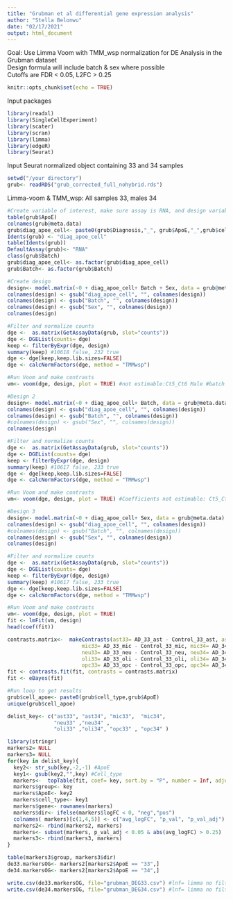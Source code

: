 ```yaml
---
title: "Grubman et al differential gene expression analysis"
author: "Stella Belonwu"
date: "02/17/2021"
output: html_document
---
```

Goal: Use Limma Voom with TMM_wsp normalization for DE Analysis in the Grubman dataset\
Design formula will include batch & sex where possible\
Cutoffs are FDR < 0.05, L2FC > 0.25\
```r
knitr::opts_chunk$set(echo = TRUE)
```

Input packages\
```r
library(readxl)
library(SingleCellExperiment)
library(scater)
library(scran)
library(limma)
library(edgeR)
library(Seurat)
```

Input Seurat normalized object containing 33 and 34 samples\
```r
setwd("/your directory")
grub<- readRDS("grub_corrected_full_nohybrid.rds")
```

Limma-voom & TMM_wsp: All samples 33, males 34\
```r
#Create variable of interest, make sure assay is RNA, and design variables are factors
table(grub$ApoE)  
colnames(grub@meta.data)
grub$diag_apoe_cell<- paste0(grub$Diagnosis,"_", grub$ApoE,"_",grub$cell_type)
Idents(grub) <- "diag_apoe_cell"
table(Idents(grub))
DefaultAssay(grub)<- "RNA"
class(grub$Batch)
grub$diag_apoe_cell<- as.factor(grub$diag_apoe_cell)
grub$Batch<- as.factor(grub$Batch)

#Create design
design<- model.matrix(~0 + diag_apoe_cell+ Batch + Sex, data = grub@meta.data)   
colnames(design) <- gsub("diag_apoe_cell", "", colnames(design))
colnames(design) <- gsub("Batch", "", colnames(design))
colnames(design) <- gsub("Sex", "", colnames(design))
colnames(design)

#Filter and normalize counts
dge <-  as.matrix(GetAssayData(grub, slot="counts")) 
dge <- DGEList(counts= dge)
keep <- filterByExpr(dge, design)
summary(keep) #10618 false, 232 true
dge <- dge[keep,keep.lib.sizes=FALSE]  
dge <- calcNormFactors(dge, method = "TMMwsp")

#Run Voom and make contrasts
vm<- voom(dge, design, plot = TRUE) #not estimable:Ct5_Ct6 Male #batch and sex are collinear, so try batch or sex only

#Design 2
design<- model.matrix(~0 + diag_apoe_cell+ Batch, data = grub@meta.data)  #only batch
colnames(design) <- gsub("diag_apoe_cell", "", colnames(design))
colnames(design) <- gsub("Batch", "", colnames(design))
#colnames(design) <- gsub("Sex", "", colnames(design))
colnames(design)

#Filter and normalize counts
dge <-  as.matrix(GetAssayData(grub, slot="counts")) 
dge <- DGEList(counts= dge)
keep <- filterByExpr(dge, design)
summary(keep) #10617 false, 233 true
dge <- dge[keep,keep.lib.sizes=FALSE]  
dge <- calcNormFactors(dge, method = "TMMwsp")

#Run Voom and make contrasts
vm<- voom(dge, design, plot = TRUE) #Coefficients not estimable: Ct5_Ct6 

#Design 3
design<- model.matrix(~0 + diag_apoe_cell+ Sex, data = grub@meta.data)  #only sex
colnames(design) <- gsub("diag_apoe_cell", "", colnames(design))
#colnames(design) <- gsub("Batch", "", colnames(design))
colnames(design) <- gsub("Sex", "", colnames(design))
colnames(design)

#Filter and normalize counts
dge <-  as.matrix(GetAssayData(grub, slot="counts")) 
dge <- DGEList(counts= dge)
keep <- filterByExpr(dge, design)
summary(keep) #10617 false, 233 true
dge <- dge[keep,keep.lib.sizes=FALSE]  
dge <- calcNormFactors(dge, method = "TMMwsp")

#Run Voom and make contrasts
vm<- voom(dge, design, plot = TRUE)  
fit <- lmFit(vm, design)
head(coef(fit))

contrasts.matrix<-  makeContrasts(ast33= AD_33_ast - Control_33_ast, ast34 = AD_34_ast - Control_34_ast,
                        mic33= AD_33_mic - Control_33_mic, mic34= AD_34_mic - Control_34_mic,
                        neu33= AD_33_neu - Control_33_neu, neu34= AD_34_neu - Control_34_neu,
                        oli33= AD_33_oli - Control_33_oli, oli34= AD_34_oli - Control_34_oli,
                        opc33= AD_33_opc - Control_33_opc, opc34= AD_34_opc - Control_34_opc, levels = colnames(design))
fit <- contrasts.fit(fit, contrasts = contrasts.matrix) 
fit <- eBayes(fit)

#Run loop to get results 
grub$cell_apoe<- paste0(grub$cell_type,grub$ApoE)
unique(grub$cell_apoe)

delist_key<- c("ast33", "ast34", "mic33",  "mic34", 
               "neu33" ,"neu34" ,
               "oli33" ,"oli34", "opc33" , "opc34" )

library(stringr)
markers2= NULL
markers3= NULL
for(key in delist_key){
  key2<- str_sub(key,-2,-1) #ApoE
  key1<- gsub(key2,"",key) #Cell_type
  markers<-  topTable(fit, coef= key, sort.by = "P", number = Inf, adjust.method = "BH")
  markers$group<- key
  markers$ApoE<- key2
  markers$cell_type<- key1
  markers$gene<- rownames(markers)
  markers$dir<- ifelse(markers$logFC < 0, "neg","pos")
  colnames( markers)[c(1,4,5)] <- c("avg_logFC", "p_val", "p_val_adj")
  markers2<- rbind(markers2, markers)  
  markers<- subset(markers, p_val_adj < 0.05 & abs(avg_logFC) > 0.25)  
  markers3<- rbind(markers3, markers) 
}

table(markers3$group, markers3$dir)
de33.markersOG<- markers2[markers2$ApoE == "33",]
de34.markersOG<- markers2[markers2$ApoE == "34",]

write.csv(de33.markersOG, file="grubman_DEG33.csv") #lnf= limma no filter
write.csv(de34.markersOG, file="grubman_DEG34.csv") #lnf= limma no filter
```